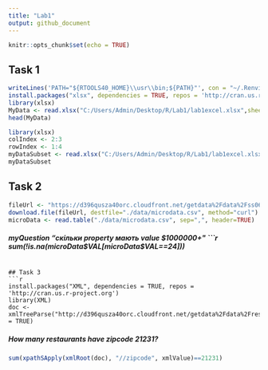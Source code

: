 ---
title: "Lab1"
output: github_document
---

```{r setup, include=FALSE}
knitr::opts_chunk$set(echo = TRUE)
```

## Task 1
```{r}
writeLines('PATH="${RTOOLS40_HOME}\\usr\\bin;${PATH}"', con = "~/.Renviron")
install.packages("xlsx", dependencies = TRUE, repos = 'http://cran.us.r-project.org')
library(xlsx)
MyData <- read.xlsx("C:/Users/Admin/Desktop/R/Lab1/lab1excel.xlsx",sheetIndex=2,header=TRUE)
head(MyData)
```

```{r}
library(xlsx)
colIndex <- 2:3
rowIndex <- 1:4
myDataSubset <- read.xlsx("C:/Users/Admin/Desktop/R/Lab1/lab1excel.xlsx",sheetIndex=2,colIndex=colIndex,rowIndex=rowIndex )
myDataSubset
```

## Task 2
```{r}
fileUrl <- "https://d396qusza40orc.cloudfront.net/getdata%2Fdata%2Fss06hid.csv"
download.file(fileUrl, destfile="./data/microdata.csv", method="curl")
microData <- read.table("./data/microdata.csv", sep=",", header=TRUE)

```
##### myQuestion "скільки property мають value $1000000+"
```{r}
sum(!is.na(microData$VAL[microData$VAL==24]))
```

## Task 3
```{r}
install.packages("XML", dependencies = TRUE, repos = 'http://cran.us.r-project.org')
library(XML)
doc <-  xmlTreeParse("http://d396qusza40orc.cloudfront.net/getdata%2Fdata%2Frestaurants.xml",useInternal = TRUE)
```
##### How many restaurants have zipcode 21231?

```{r}
sum(xpathSApply(xmlRoot(doc), "//zipcode", xmlValue)==21231)
```
